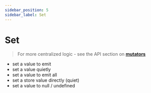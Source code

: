```yaml
---
sidebar_position: 5
sidebar_label: Set
---
```


# Set

> For more centralized logic - see the API section on **[mutators](/docs/api/mutators)**

- set a value to emit
- set a value quietly
- set a value to emit all
- set a store value directly (quiet)
- set a value to null / undefined
